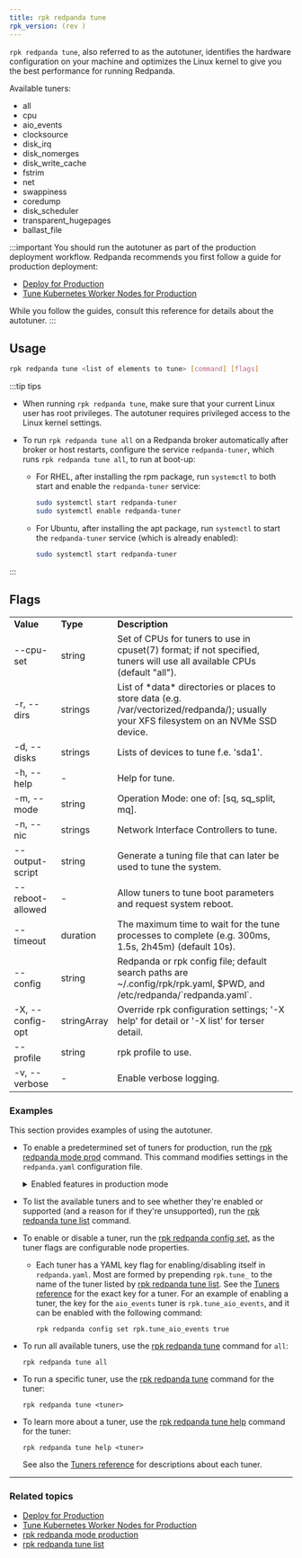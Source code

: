 ```yaml
---
title: rpk redpanda tune
rpk_version: (rev )
---
```


<head>
  <meta name="title" content="rpk redpanda tune (autotuner) | Redpanda Docs" />
  <meta name="description" content="rpk redpanda tune (autotuner)" />
  <link rel="canonical" href="https://docs.redpanda.com/docs/reference/rpk/rpk-redpanda/rpk-redpanda-tune/" />
</head>

`rpk redpanda tune`, also referred to as the autotuner, identifies the hardware configuration on your machine and optimizes the Linux kernel to give you the best performance for running Redpanda.

Available tuners:

- all
- cpu
- aio_events
- clocksource
- disk_irq
- disk_nomerges
- disk_write_cache
- fstrim
- net
- swappiness
- coredump
- disk_scheduler
- transparent_hugepages
- ballast_file

:::important
You should run the autotuner as part of the production deployment workflow. Redpanda recommends you first follow a guide for production deployment:
- [Deploy for Production](../../../../deploy/deployment-option/self-hosted/manual/production/production-deployment) 
- [Tune Kubernetes Worker Nodes for Production](../../../../deploy/deployment-option/self-hosted/kubernetes/kubernetes-tune-workers)

While you follow the guides, consult this reference for details about the autotuner.
:::

## Usage

```bash
rpk redpanda tune <list of elements to tune> [command] [flags]
```

:::tip tips
- When running `rpk redpanda tune`, make sure that your current Linux user has root privileges. The autotuner requires privileged access to the Linux kernel settings.

- To run `rpk redpanda tune all` on a Redpanda broker automatically after broker or host restarts, configure the service `redpanda-tuner`, which runs `rpk redpanda tune all`, to run at boot-up:

  - For RHEL, after installing the rpm package, run `systemctl` to both start and enable the `redpanda-tuner` service:

    ```bash
    sudo systemctl start redpanda-tuner
    sudo systemctl enable redpanda-tuner
    ```

  - For Ubuntu, after installing the apt package, run `systemctl` to start the `redpanda-tuner` service (which is already enabled):

    ```bash
    sudo systemctl start redpanda-tuner
    ```

:::

## Flags

<table>
  <tbody>
    <tr>
      <td>
        <strong>Value</strong>
      </td>
      <td>
        <strong>Type</strong>
      </td>
      <td>
        <strong>Description</strong>
      </td>
    </tr>
    <tr>
      <td>--cpu-set</td>
      <td>string</td>
      <td>
        Set of CPUs for tuners to use in cpuset(7) format; if not specified,
        tuners will use all available CPUs (default "all").
      </td>
    </tr>
    <tr>
      <td>-r, --dirs</td>
      <td>strings</td>
      <td>
        List of *data* directories or places to store data (e.g.
        /var/vectorized/redpanda/); usually your XFS filesystem on an NVMe SSD
        device.
      </td>
    </tr>
    <tr>
      <td>-d, --disks</td>
      <td>strings</td>
      <td>Lists of devices to tune f.e. 'sda1'.</td>
    </tr>
    <tr>
      <td>-h, --help</td>
      <td>-</td>
      <td>Help for tune.</td>
    </tr>
    <tr>
      <td>-m, --mode</td>
      <td>string</td>
      <td>Operation Mode: one of: [sq, sq_split, mq].</td>
    </tr>
    <tr>
      <td>-n, --nic</td>
      <td>strings</td>
      <td>Network Interface Controllers to tune.</td>
    </tr>
    <tr>
      <td>--output-script</td>
      <td>string</td>
      <td>Generate a tuning file that can later be used to tune the system.</td>
    </tr>
    <tr>
      <td>--reboot-allowed</td>
      <td>-</td>
      <td>Allow tuners to tune boot parameters and request system reboot.</td>
    </tr>
    <tr>
      <td>--timeout</td>
      <td>duration</td>
      <td>
        The maximum time to wait for the tune processes to complete (e.g. 300ms,
        1.5s, 2h45m) (default 10s).
      </td>
    </tr>
    <tr>
      <td>--config</td>
      <td>string</td>
      <td>
        Redpanda or rpk config file; default search paths are
        ~/.config/rpk/rpk.yaml, $PWD, and /etc/redpanda/`redpanda.yaml`.
      </td>
    </tr>
    <tr>
      <td>-X, --config-opt</td>
      <td>stringArray</td>
      <td>
        Override rpk configuration settings; '-X help' for detail or '-X list'
        for terser detail.
      </td>
    </tr>
    <tr>
      <td>--profile</td>
      <td>string</td>
      <td>rpk profile to use.</td>
    </tr>
    <tr>
      <td>-v, --verbose</td>
      <td>-</td>
      <td>Enable verbose logging.</td>
    </tr>
  </tbody>
</table>

### Examples

This section provides examples of using the autotuner.

- To enable a predetermined set of tuners for production, run the [rpk redpanda mode prod](../../../../reference/rpk/rpk-redpanda/rpk-redpanda-mode) command. This command modifies settings in the `redpanda.yaml` configuration file. 

    <details>
        <summary>Enabled features in production mode</summary>
    Enabling production (`prod`) mode sets the following features, including a subset of tuners:

    ```yaml
    redpanda:
        developer_mode: false
    rpk:
        tune_network: true
        tune_disk_scheduler: true
        tune_disk_nomerges: true
        tune_disk_write_cache: true
        tune_disk_irq: true
        tune_cpu: true
        tune_aio_events: true
        tune_clocksource: true
        tune_swappiness: true
        tune_ballast_file: true
        overprovisioned: false
    ``` 
    </details>

- To list the available tuners and to see whether they're enabled or supported (and a reason for if they're unsupported), run the [rpk redpanda tune list](../../../../reference/rpk/rpk-redpanda/rpk-redpanda-tune-list) command.

- To enable or disable a tuner, run the [rpk redpanda config set](../../../../reference/rpk/rpk-redpanda/rpk-redpanda-config-set), as the tuner flags are configurable node properties.
    
    - Each tuner has a YAML key flag for enabling/disabling itself in `redpanda.yaml`. Most are formed by prepending `rpk.tune_` to the name of the tuner listed by [rpk redpanda tune list](../../../../reference/rpk/rpk-redpanda/rpk-redpanda-tune-list). See the [Tuners reference](../rpk-redpanda-tune-list#tuners) for the exact key for a tuner. For an example of enabling a tuner, the key for the `aio_events` tuner is `rpk.tune_aio_events`, and it can be enabled with the following command:

        ```
        rpk redpanda config set rpk.tune_aio_events true
        ```

- To run all available tuners, use the [rpk redpanda tune](../../../../reference/rpk/rpk-redpanda/rpk-redpanda-tune) command for `all`:

    ```
    rpk redpanda tune all
    ```

- To run a specific tuner, use the [rpk redpanda tune](../../../../reference/rpk/rpk-redpanda/rpk-redpanda-tune) command for the tuner:

    ```
    rpk redpanda tune <tuner>
    ```

- To learn more about a tuner, use the [rpk redpanda tune help](../../../../reference/rpk/rpk-redpanda/rpk-redpanda-tune) command for the tuner:

    ```
    rpk redpanda tune help <tuner>
    ```

  See also the [Tuners reference](../rpk-redpanda-tune-list#tuners) for descriptions about each tuner.


---

### Related topics
- [Deploy for Production](../../../../deploy/deployment-option/self-hosted/manual/production/production-deployment) 
- [Tune Kubernetes Worker Nodes for Production](../../../../deploy/deployment-option/self-hosted/kubernetes/kubernetes-tune-workers)
- [rpk redpanda mode production](../../../../reference/rpk/rpk-redpanda/rpk-redpanda-mode)
- [rpk redpanda tune list](../../../../reference/rpk/rpk-redpanda/rpk-redpanda-tune-list)
